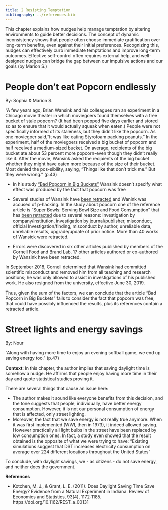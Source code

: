 ```yaml
---
title: 2 Resisting Temptation
bibliography: ../references.bib
---
```


::: callout-note
This chapter explains how nudges help manage temptation by altering environments to guide better decisions. The concept of dynamic inconsistency shows that people often choose immediate gratification over long-term benefits, even against their initial preferences. Recognizing this, nudges can effectively curb immediate temptations and improve long-term outcomes. Effective self-control often requires external help, and well-designed nudges can bridge the gap between our impulsive actions and our goals  (by Marion S.)
:::

# People don't eat Popcorn endlessly

::: author
By: Sophia & Marion S.
:::

::: highlight-quote
“A few years ago, Brian Wansink and his colleagues ran an experiment in a Chicago movie theater in which moviegoers found themselves with a free bucket of stale popcorn? (It had been popped five days earlier and stored so as to ensure that it would actually squeak when eaten.) People were not specifically informed of its staleness, but they didn't like the popcorn. As one moviegoer said, "It was like eating Styrofoam packing peanuts." In the experiment, half of the moviegoers received a big bucket of popcorn and half received a medium-sized bucket. On average, recipients of the big bucket ate about 53 percent more popcorn-even though they didn't really like it. After the movie, Wansink asked the recipients of the big bucket whether they might have eaten more because of the size of their bucket. Most denied the pos-sibility, saying, "Things like that don't trick me." But they were wrong.” (p.43)
:::

-   In his study [“Bad Popcorn in Big Buckets”](https://doi.org/10.1016/S1499-4046(06)60278-9) Wansink doesn’t specify what effect was produced by the fact that popcorn was free

-   Several studies of Wansink have [been retracted](http://retractiondatabase.org/(X(1)S(ll31ceb4btar0pwmkmgazxtg))/RetractionSearch.aspx?AspxAutoDetectCookieSupport=1#?AspxAutoDetectCookieSupport%3d1%26auth%3dWansink%252c%2bBrian) and Wanink was accused of p-hacking. In the study about popcorn one of the reference article is “Super Bowls: Serving Bowl Size and Food Consumption” that has [been retracted](http://retractiondatabase.org/(X(1)S(ll31ceb4btar0pwmkmgazxtg))/RetractionSearch.aspx?AspxAutoDetectCookieSupport=1#?AspxAutoDetectCookieSupport%3d1%26auth%3dWansink%252c%2bBrian) due to several reasons: investigation by company/institution, investigation by journal/publisher, misconduct, official Investigation/finding, misconduct by author, unreliable data, unreliable results, upgrade/update of prior notice. More than 40 works of Wansick were retracted.

-   Errors were discovered in six other articles published by members of the Cornell Food and Brand Lab. 17 other articles authored or co-authored by Wansink have been retracted.

In September 2018, Cornell determined that Wansink had committed scientific misconduct and removed him from all teaching and research positions; he was only allowed to assist in investigations of his published work. He also resigned from the university, effective June 30, 2019.

Thus, given the sum of the factors, we can conclude that the article “Bad Popcorn in Big Buckets” fails to consider the fact that popcorn was free, that could have possibly influenced the results, plus its references contain a retracted article. 

# Street lights and energy savings

::: author
By: Nour
:::

::: highlight-quote
“Along with having more time to enjoy an evening softball game, we end up saving energy too.” (p.47)
:::

**Context**: In this chapter, the author implies that saving daylight time is somehow a nudge. He affirms that people enjoy having more time in their day and quote statistical studies proving it. 

There are several things that cause an issue here:

- The author makes it sound like everyone benefits from this decision, and the tone suggests that people, individually, have better energy consumption. However, it is not our personal consumption of energy that is affected, only street lighting.
- Moreover, the fact that we save energy is not really true anymore. When it was first implemented (WWI, then in 1973), it indeed allowed saving. However practically all light bulbs in the street have been replaced by low consumption ones. In fact, a study even showed that the result obtained is the opposite of what we were trying to have: “Existing simulations suggest that DST increases electricity consumption on average over 224 different locations throughout the United States”

To conclude, with daylight savings, we - as citizens - do not save energy, and neither does the government.

**References**

- Kotchen, M. J., & Grant, L. E. (2011). Does Daylight Saving Time Save Energy? Evidence from a Natural Experiment in Indiana. Review of Economics and Statistics, 93(4), 1172‑1185. https://doi.org/10.1162/REST_a_00131

